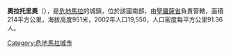 '''奧拉托里奧'''（{{lang-es|Oratorio}}），是[[危地馬拉|危地馬拉]]的城鎮，位於該國南部，由[[聖羅薩省|聖羅薩省]]負責管轄，面積214平方公里，海拔高度951米，2002年人口19,550，人口密度每平方公里91.36人。

{{coord|14|14|N|90|11|W|source:kolossus-itwiki|display=title}}

{{Guatemala-geo-stub}}
[[Category:危地馬拉城市|Category:危地馬拉城市]]